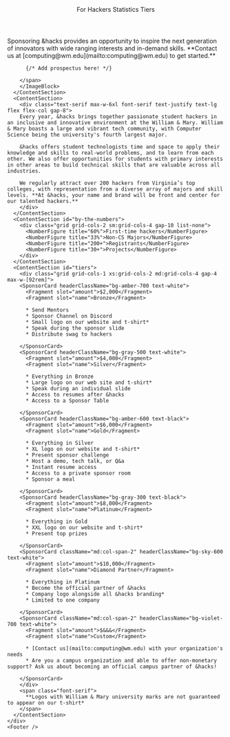 

<html lang="en" class="h-full motion-safe:scroll-smooth" data-theme="dark">
  <HeadContent />
  <body
    class="bg-default text-default text-base selection:bg-secondary selection:text-gray-900"
  >
    <Header fixed className="bg-violet-950">
      <NavItem url="/">For Hackers</NavItem>
      <NavItem url="#by-the-numbers">Statistics</NavItem>
      <NavItem url="#tiers">Tiers</NavItem>
    </Header>
    <div>
      <ContentSection className='bg-gradient-to-b to-violet-800 from-violet-950 text-white [&_.gradient-text]:text-white' title="Become a sponsor">
        <ImageBlock
          raw
          alt="Two people smiling and holding wooden ampersands. They are standing in front of a whiteboard that says 'Ampersand Challenge'"
          src={AmpersandChallengeImage}>
          <span class='text-lg'>
          Sponsoring &hacks provides an opportunity to inspire the next generation of innovators with wide ranging interests and in-demand skills. **Contact us at [computing@wm.edu](mailto:computing@wm.edu) to get started.**

          {/* Add prospectus here! */}

        </span>
        </ImageBlock>
      </ContentSection>
      <ContentSection>
        <div class="text-serif max-w-6xl font-serif text-justify text-lg flex flex-col gap-8">
        Every year, &hacks brings together passionate student hackers in an inclusive and innovative environment at the William & Mary. William & Mary boasts a large and vibrant tech community, with Computer Science being the university's fourth largest major.
        
        &hacks offers student technologists time and space to apply their knowledge and skills to real-world problems, and to learn from each other. We also offer opportunities for students with primary interests in other areas to build technical skills that are valuable across all industries.

        We regularly attract over 200 hackers from Virginia’s top colleges, with representation from a diverse array of majors and skill levels. **At &hacks, your name and brand will be front and center for our talented hackers.**
        </div>
      </ContentSection>
      <ContentSection id="by-the-numbers">
        <div class="grid grid-cols-2 sm:grid-cols-4 gap-10 list-none">
          <NumberFigure title="60%">First-time hackers</NumberFigure>
          <NumberFigure title="33%">Non-CS Majors</NumberFigure>
          <NumberFigure title="200+">Registrants</NumberFigure>
          <NumberFigure title="30+">Projects</NumberFigure>
        </div>
      </ContentSection>
      <ContentSection id="tiers">
        <div class="grid grid-cols-1 xs:grid-cols-2 md:grid-cols-4 gap-4 max-w-[92rem]">
        <SponsorCard headerClassName="bg-amber-700 text-white">
          <Fragment slot="amount">$2,000</Fragment>
          <Fragment slot="name">Bronze</Fragment>

          * Send Mentors
          * Sponsor Channel on Discord
          * Small logo on our website and t-shirt*
          * Speak during the sponsor slide
          * Distribute swag to hackers

        </SponsorCard>
        <SponsorCard headerClassName="bg-gray-500 text-white">
          <Fragment slot="amount">$4,000</Fragment>
          <Fragment slot="name">Silver</Fragment>

          * Everything in Bronze
          * Large logo on our web site and t-shirt*
          * Speak during an individual slide
          * Access to resumes after &hacks
          * Access to a Sponsor Table 

        </SponsorCard>
        <SponsorCard headerClassName="bg-amber-600 text-black">
          <Fragment slot="amount">$6,000</Fragment>
          <Fragment slot="name">Gold</Fragment>

          * Everything in Silver
          * XL logo on our website and t-shirt*
          * Present sponsor challenge
          * Host a demo, tech talk, or Q&a
          * Instant resume access
          * Access to a private sponsor room
          * Sponsor a meal

        </SponsorCard>
        <SponsorCard headerClassName="bg-gray-300 text-black">
          <Fragment slot="amount">$8,000</Fragment>
          <Fragment slot="name">Platinum</Fragment>

          * Everything in Gold
          * XXL logo on our website and t-shirt*
          * Present top prizes

        </SponsorCard>
        <SponsorCard className="md:col-span-2" headerClassName="bg-sky-600 text-white">
          <Fragment slot="amount">$10,000</Fragment>
          <Fragment slot="name">Diamond Partner</Fragment>

          * Everything in Platinum
          * Become the official partner of &hacks
          * Company logo alongside all &hacks branding*
          * Limited to one company

        </SponsorCard>
        <SponsorCard className="md:col-span-2" headerClassName="bg-violet-700 text-white">
          <Fragment slot="amount">$&&&</Fragment>
          <Fragment slot="name">Custom</Fragment>

          * [Contact us](mailto:computing@wm.edu) with your organization's needs
          * Are you a campus organization and able to offer non-monetary support? Ask us about becoming an official campus partner of &hacks!

        </SponsorCard>
        </div>
        <span class="font-serif">
          **Logos with William & Mary university marks are not guaranteed to appear on our t-shirt*
        </span>
      </ContentSection>
    </div>
    <Footer />
  </body>
</html>
